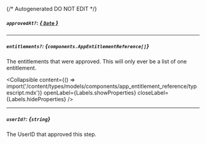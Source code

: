 {/* Autogenerated DO NOT EDIT  */}

##### `approvedAt?`: [*{ `Date` }*](https://developer.mozilla.org/en-US/docs/Web/JavaScript/Reference/Global_Objects/Date)

---
##### `entitlements?`: *{`components.AppEntitlementReference[]`}*
The entitlements that were approved. This will only ever be a list of one entitlement.

<Collapsible content={() => import('/content/types/models/components/app_entitlement_reference/typescript.mdx')} openLabel={Labels.showProperties} closeLabel={Labels.hideProperties} />


---
##### `userId?`: *{`string`}*
The UserID that approved this step.


